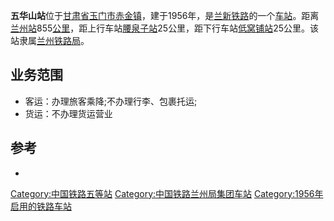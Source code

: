 {{noteTA
|1=zh-cn:始发车次; zh-hk:列車班次;
|2=zh-cn:车次; zh-hk:班次;
}}
{{Infobox China railway station
|车站名称=五华山站
|图片=
|图片介紹=
|车站名称拼音=Wuhuashan Zhan
|车站名称英文=Wuhuashan Railway Station
|车站位置=[[甘肃省|甘肃省]][[玉门市|玉门市]][[赤金镇|赤金镇]]
|归属=[[兰州铁路局|兰州铁路局]]
|线路=[[兰新铁路|兰新铁路]]
|车站等级=[[五等站_(中铁)|五等站]]
|月台数目 = 1
|站台面 = 1
|股道数目 =4
|坐标 = 
|网站 = 
}}
{{五华山站RDT}}
'''五华山站'''位于[[甘肃省|甘肃省]][[玉门市|玉门市]][[赤金镇|赤金镇]]，建于1956年，是[[兰新铁路|兰新铁路]]的一个[[铁路车站|车站]]。距离[[兰州站|兰州站]]855[[公里|公里]]，距上行车站[[腰泉子站|腰泉子站]]25公里，距下行车站[[低窝铺站|低窝铺站]]25公里。该站隶属[[兰州铁路局|兰州铁路局]]。

==业务范围==
*客运：办理旅客乘降;不办理行李、包裹托运;
*货运：不办理货运营业

{{start rail box|[[中国铁路|中国铁路]]}}
{{s-inop|[[腰泉子站|腰泉子站]]<br><s>[[七星湖站|七星湖站]]</s></s>(已撤销)}}
{{s-line|[[兰新铁路|兰新铁路]]<br/>←25km 五华山站 25km→}}
{{s-inop|[[低窝铺站|低窝铺站]]<br><s>[[赤金峡站|赤金峡站]]</s></s>(已撤销)}}
{{end box}}

==参考==
<references />
*{{cite book | author=吴建民.|title=中国铁路旅游| publisher=中国地图出版社 |year=2002 |isbn=7-5031-3000-8}}

{{兰新铁路}}
{{铁路车站小作品}}

[[Category:中国铁路五等站|Category:中国铁路五等站]]
[[Category:中国铁路兰州局集团车站|Category:中国铁路兰州局集团车站]]
[[Category:1956年启用的铁路车站|Category:1956年启用的铁路车站]]